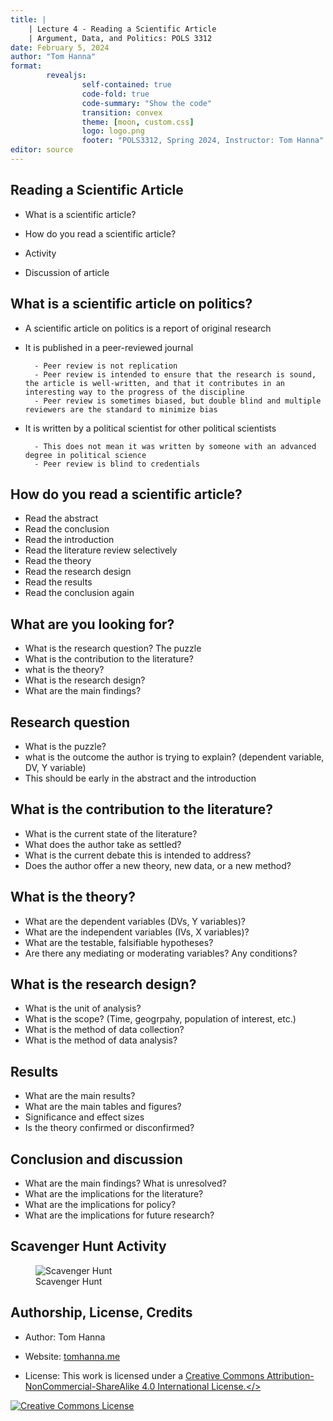 ```yaml
---
title: |
    | Lecture 4 - Reading a Scientific Article
    | Argument, Data, and Politics: POLS 3312
date: February 5, 2024
author: "Tom Hanna"
format: 
        revealjs:
                self-contained: true
                code-fold: true
                code-summary: "Show the code"
                transition: convex
                theme: [moon, custom.css]
                logo: logo.png
                footer: "POLS3312, Spring 2024, Instructor: Tom Hanna"
editor: source
---
```


## Reading a Scientific Article

- What is a scientific article?

- How do you read a scientific article?

- Activity

- Discussion of article

## What is a scientific article on politics?

- A scientific article on politics is a report of original research 
- It is published in a peer-reviewed journal

        - Peer review is not replication
        - Peer review is intended to ensure that the research is sound, the article is well-written, and that it contributes in an interesting way to the progress of the discipline
        - Peer review is sometimes biased, but double blind and multiple reviewers are the standard to minimize bias

- It is written by a political scientist for other political scientists

        - This does not mean it was written by someone with an advanced degree in political science
        - Peer review is blind to credentials
        

## How do you read a scientific article?

- Read the abstract
- Read the conclusion
- Read the introduction
- Read the literature review selectively
- Read the theory
- Read the research design
- Read the results
- Read the conclusion again

## What are you looking for?

- What is the research question? The puzzle
- What is the contribution to the literature?
- what is the theory?
- What is the research design?
- What are the main findings?


## Research question

- What is the puzzle?
- what is the outcome the author is trying to explain? (dependent variable, DV, Y variable)
- This should be early in the abstract and the introduction

## What is the contribution to the literature?

- What is the current state of the literature? 
- What does the author take as settled?
- What is the current debate this is intended to address?
- Does the author offer a new theory, new data, or a new method?

## What is the theory?

- What are the dependent variables (DVs, Y variables)?
- What are the independent variables (IVs, X variables)?
- What are the testable, falsifiable hypotheses?
- Are there any mediating or moderating variables? Any conditions?

## What is the research design?

- What is the unit of analysis?
- What is the scope? (Time, geogrpahy, population of interest, etc.)
- What is the method of data collection?
- What is the method of data analysis?
        
## Results

- What are the main results?
- What are the main tables and figures? 
- Significance and effect sizes
- Is the theory confirmed or disconfirmed?
        
## Conclusion and discussion

- What are the main findings? What is unresolved?
- What are the implications for the literature?
- What are the implications for policy?
- What are the implications for future research?



## Scavenger Hunt Activity

![Scavenger Hunt](scavenger_hunt.png)



## Authorship, License, Credits

- Author: Tom Hanna

- Website: <a href="https://tom-hanna.org/">tomhanna.me</a>

- License: This work is licensed under a <a href= "http://creativecommons.org/licenses/by-nc-sa/4.0/">Creative Commons Attribution-NonCommercial-ShareAlike 4.0 International License.</>

<a href= "http://creativecommons.org/licenses/by-nc-sa/4.0/">![Creative Commons License](creative_commons_license.png)</a>












